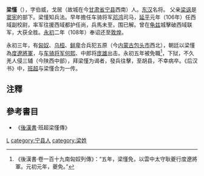 '''梁慬'''（{{bd||？|112年|catIdx=L}}），字伯威，戈居（故城在今[[甘肃省|甘肃省]][[宁县|宁县]]西南）人。[[东汉|东汉]]名将。
父亲[[梁讽|梁讽]]是[[窦宪|窦宪]]的部下。梁慬知兵法。早年擔任车骑将军[[邓鸿|邓鸿]]司马，[[延平_(東漢)|延平]]元年（106年）任西域副校尉，率军往援西域都护任尚，兵馬未至，围已解。曾在[[龟兹|龟兹]]城擊破西域联军，大获全胜。[[永初_(东汉)|永初]]二年（108年）奉诏还至[[敦煌|敦煌]]。

永初三年，有[[匈奴|匈奴]]、[[乌桓|乌桓]]、[[鲜卑|鲜卑]]合兵犯五原（今[[内蒙古|内蒙古]][[包头市|包头市]]西北），朝廷以梁慬為[[度遼將軍|度遼將軍]]，与[[车骑将军|车骑将军]][[何熙|何熙]]、中郎将[[庞雄|庞雄]]出击。永初五年被免職<ref>《後漢書·卷一百十九南匈奴列傳》：“五年，梁慬免，以雲中太守耿夔行度遼將軍。元初元年，夔免。”</ref>，下狱，不久羌人侵三辅（今陕西中部），拜梁慬为谒者，發兵往擊，至胡县，不幸病卒。《后汉书》中，[[班超|班超]]与梁慬合为一传。

== 注釋 ==
{{reflist}}

== 參考書目 ==

{{wikisource|https://zh.wikisource.org/wiki/%E5%BE%8C%E6%BC%A2%E6%9B%B8/%E5%8D%B747#%E6%A2%81%E6%85%AC|梁慬傳}}
*《[[後漢書|後漢書]]·班超梁慬傳》

[[category:東漢軍事人物|L]]
[[category:宁县人|category:宁县人]]
[[category:梁姓|category:梁姓]]